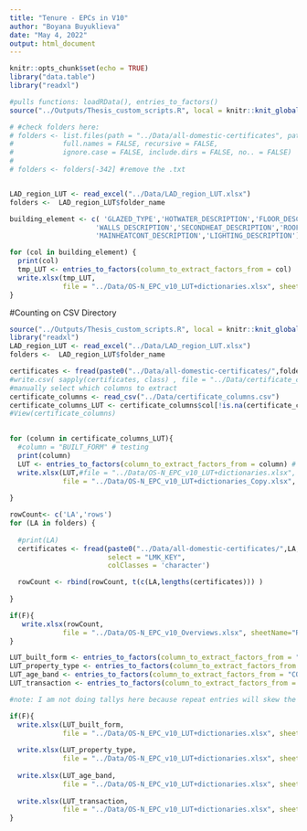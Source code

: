 ```yaml
---
title: "Tenure - EPCs in V10"
author: "Boyana Buyuklieva"
date: "May 4, 2022"
output: html_document
---
```


```r
knitr::opts_chunk$set(echo = TRUE)
library("data.table")
library("readxl")

#pulls functions: loadRData(), entries_to_factors()
source("../Outputs/Thesis_custom_scripts.R", local = knitr::knit_global())
```


```r
# #check folders here:
# folders <- list.files(path = "../Data/all-domestic-certificates", pattern = NULL, all.files = FALSE,
#            full.names = FALSE, recursive = FALSE,
#            ignore.case = FALSE, include.dirs = FALSE, no.. = FALSE)
# 
# folders <- folders[-342] #remove the .txt


LAD_region_LUT <- read_excel("../Data/LAD_region_LUT.xlsx")
folders <-  LAD_region_LUT$folder_name
```



```r
building_element <- c( 'GLAZED_TYPE','HOTWATER_DESCRIPTION','FLOOR_DESCRIPTION','WINDOWS_DESCRIPTION',
                     'WALLS_DESCRIPTION','SECONDHEAT_DESCRIPTION','ROOF_DESCRIPTION','MAINHEAT_DESCRIPTION',
                     'MAINHEATCONT_DESCRIPTION','LIGHTING_DESCRIPTION')

for (col in building_element) {
  print(col)
  tmp_LUT <- entries_to_factors(column_to_extract_factors_from = col)
  write.xlsx(tmp_LUT,
             file = "../Data/OS-N_EPC_v10_LUT+dictionaries.xlsx", sheetName=col, append=TRUE)
}
```



#Counting on CSV Directory
```r
source("../Outputs/Thesis_custom_scripts.R", local = knitr::knit_global())
library("readxl")
LAD_region_LUT <- read_excel("../Data/LAD_region_LUT.xlsx")
folders <-  LAD_region_LUT$folder_name

certificates <- fread(paste0("../Data/all-domestic-certificates/",folders[1],"/certificates.csv"))
#write.csv( sapply(certificates, class) , file = "../Data/certificate_columns.csv" )
#manually select which columns to extract
certificate_columns <- read_csv("../Data/certificate_columns.csv")
certificate_columns_LUT <- certificate_columns$col[!is.na(certificate_columns$to_LUT)]
#View(certificate_columns)

  
for (column in certificate_columns_LUT){
  #column = "BUILT_FORM" # testing
  print(column)
  LUT <- entries_to_factors(column_to_extract_factors_from = column) # loops through folders
  write.xlsx(LUT,#file = "../Data/OS-N_EPC_v10_LUT+dictionaries.xlsx", sheetName=column, append=TRUE)  #manually move here for fewer files
             file = "../Data/OS-N_EPC_v10_LUT+dictionaries_Copy.xlsx", sheetName=column, append=TRUE)
             
}

```


```r
rowCount<- c('LA','rows')
for (LA in folders) {
  
  #print(LA)
  certificates <- fread(paste0("../Data/all-domestic-certificates/",LA,"/certificates.csv"),
                        select = "LMK_KEY",
                        colClasses = 'character')

  rowCount <- rbind(rowCount, t(c(LA,lengths(certificates))) )
  
}

if(F){
   write.xlsx(rowCount,
             file = "../Data/OS-N_EPC_v10_Overviews.xlsx", sheetName="RawRowTotals", append=TRUE)
}
```

```r
LUT_built_form <- entries_to_factors(column_to_extract_factors_from = "BUILT_FORM")
LUT_property_type <- entries_to_factors(column_to_extract_factors_from = "PROPERTY_TYPE")
LUT_age_band <- entries_to_factors(column_to_extract_factors_from = "CONSTRUCTION_AGE_BAND")
LUT_transaction <- entries_to_factors(column_to_extract_factors_from = "TRANSACTION_TYPE")

#note: I am not doing tallys here because repeat entries will skew the picture

if(F){
  write.xlsx(LUT_built_form,
             file = "../Data/OS-N_EPC_v10_LUT+dictionaries.xlsx", sheetName="BUILT_FORM", append=TRUE)  
  
  write.xlsx(LUT_property_type,
             file = "../Data/OS-N_EPC_v10_LUT+dictionaries.xlsx", sheetName="PROPERTY_TYPE", append=TRUE) 
  
  write.xlsx(LUT_age_band,
             file = "../Data/OS-N_EPC_v10_LUT+dictionaries.xlsx", sheetName="CONSTRUCTION_AGE_BAND", append=TRUE)
  
  write.xlsx(LUT_transaction,
             file = "../Data/OS-N_EPC_v10_LUT+dictionaries.xlsx", sheetName="TRANSACTION_TYPE", append=TRUE)
}
```



